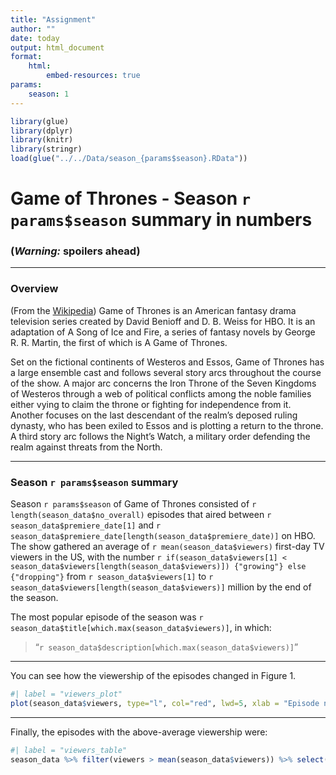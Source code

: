 ```yaml
---
title: "Assignment"
author: ""
date: today
output: html_document
format:
    html:
        embed-resources: true
params:
    season: 1
---
```


```r
library(glue)
library(dplyr)
library(knitr)
library(stringr)
load(glue("../../Data/season_{params$season}.RData"))

```

# Game of Thrones - Season `r params$season` summary in numbers

### __(*Warning:* spoilers ahead)__

***

### Overview

(From the [Wikipedia](https://en.wikipedia.org/wiki/Game_of_Thrones#Premise)) Game of Thrones is an American fantasy drama television series created by David Benioff and D. B. Weiss for HBO. It is an adaptation of A Song of Ice and Fire, a series of fantasy novels by George R. R. Martin, the first of which is A Game of Thrones.

Set on the fictional continents of Westeros and Essos, Game of Thrones has a large ensemble cast and follows several story arcs throughout the course of the show. A major arc concerns the Iron Throne of the Seven Kingdoms of Westeros through a web of political conflicts among the noble families either vying to claim the throne or fighting for independence from it. Another focuses on the last descendant of the realm's deposed ruling dynasty, who has been exiled to Essos and is plotting a return to the throne. A third story arc follows the Night's Watch, a military order defending the realm against threats from the North.

***

### Season `r params$season` summary

Season `r params$season` of Game of Thrones consisted of `r length(season_data$no_overall)` episodes that aired between `r season_data$premiere_date[1]` and `r season_data$premiere_date[length(season_data$premiere_date)]` on HBO. The show gathered an average of `r mean(season_data$viewers)` first-day TV viewers in the US, with the number `r if(season_data$viewers[1] < season_data$viewers[length(season_data$viewers)]) {"growing"} else {"dropping"}` from `r season_data$viewers[1]` to `r season_data$viewers[length(season_data$viewers)]` million by the end of the season.

The most popular episode of the season was `r season_data$title[which.max(season_data$viewers)]`, in which:

> "`r season_data$description[which.max(season_data$viewers)]`"

***

You can see how the viewership of the episodes changed in Figure 1.

```r
#| label = "viewers_plot"
plot(season_data$viewers, type="l", col="red", lwd=5, xlab = "Episode number", ylab = "1st day TV viewers in the US (millions)")
```

***

Finally, the episodes with the above-average viewership were:

```r
#| label = "viewers_table"
season_data %>% filter(viewers > mean(season_data$viewers)) %>% select(no_season, title, directed_by) %>% setNames(c("No. in season", "Title", "Directed by")) %>% kable()
```

